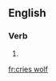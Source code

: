 ==English==

===Verb===
{{head|en|verb form}}

# {{en-third-person singular of|cry wolf}}

[[fr:cries wolf]]